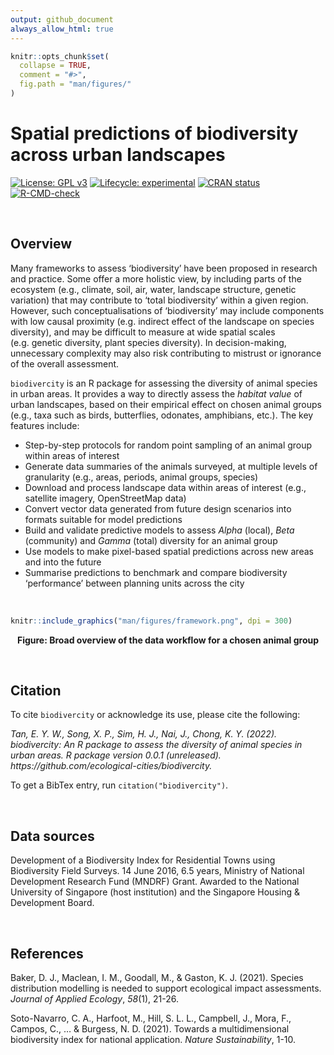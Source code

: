 ```yaml
---
output: github_document
always_allow_html: true
---
```


<!-- README.md is generated from README.Rmd. Please edit that file -->

```r
knitr::opts_chunk$set(
  collapse = TRUE,
  comment = "#>",
  fig.path = "man/figures/"
)
```

# Spatial predictions of biodiversity across urban landscapes

<!-- badges: start -->
[![License: GPL v3](https://img.shields.io/badge/License-GPLv3-blue.svg)](https://www.gnu.org/licenses/gpl-3.0)
[![Lifecycle: experimental](https://img.shields.io/badge/lifecycle-experimental-orange.svg)](https://www.tidyverse.org/lifecycle/#experimental)
[![CRAN status](https://www.r-pkg.org/badges/version/biodivercity)](https://CRAN.R-project.org/package=biodivercity)
[![R-CMD-check](https://github.com/ecological-cities/biodivercity/workflows/R-CMD-check/badge.svg)](https://github.com/ecological-cities/biodivercity/actions)
<!-- badges: end -->

<br>

## Overview

Many frameworks to assess 'biodiversity' have been proposed in research and practice. Some offer a more holistic view, by including parts of the ecosystem (e.g., climate, soil, air, water, landscape structure, genetic variation) that may contribute to ‘total biodiversity’ within a given region. However, such conceptualisations of 'biodiversity' may include components with low causal proximity (e.g. indirect effect of the landscape on species diversity), and may be difficult to measure at wide spatial scales (e.g. genetic diversity, plant species diversity). In decision-making, unnecessary complexity may also risk contributing to mistrust or ignorance of the overall assessment. 

`biodivercity` is an R package for assessing the diversity of animal species in urban areas. It provides a way to directly assess the _habitat value_ of urban landscapes, based on their empirical effect on chosen animal groups (e.g., taxa such as birds, butterflies, odonates, amphibians, etc.). The key features include:

- Step-by-step protocols for random point sampling of an animal group within areas of interest
- Generate data summaries of the animals surveyed, at multiple levels of granularity (e.g., areas, periods, animal groups, species)
- Download and process landscape data within areas of interest (e.g., satellite imagery, OpenStreetMap data)
- Convert vector data generated from future design scenarios into formats suitable for model predictions
- Build and validate predictive models to assess _Alpha_ (local), _Beta_ (community) and _Gamma_ (total) diversity for an animal group
- Use models to make pixel-based spatial predictions across new areas and into the future
- Summarise predictions to benchmark and compare biodiversity 'performance' between planning units across the city

<br>

```r
knitr::include_graphics("man/figures/framework.png", dpi = 300)
```
<center><b> Figure: Broad overview of the data workflow for a chosen animal group </b></center>

<br>

## Citation

To cite `biodivercity` or acknowledge its use, please cite the following:

*Tan, E. Y. W., Song, X. P., Sim, H. J., Nai, J., Chong, K. Y. (2022). biodivercity: An R package to assess the diversity of animal species in urban areas. R package version 0.0.1 (unreleased). https://github.com/ecological-cities/biodivercity.*  

To get a BibTex entry, run `citation("biodivercity")`.

<br>

## Data sources

Development of a Biodiversity Index for Residential Towns using Biodiversity Field Surveys. 14 June 2016, 6.5 years, Ministry of National Development Research Fund (MNDRF) Grant. Awarded to the National University of Singapore (host institution) and the Singapore Housing & Development Board. 

<br>

## References

Baker, D. J., Maclean, I. M., Goodall, M., & Gaston, K. J. (2021). Species distribution modelling is needed to support ecological impact assessments. _Journal of Applied Ecology_, _58_(1), 21-26.

Soto-Navarro, C. A., Harfoot, M., Hill, S. L. L., Campbell, J., Mora, F., Campos, C., ... & Burgess, N. D. (2021). Towards a multidimensional biodiversity index for national application. _Nature Sustainability_, 1-10.
